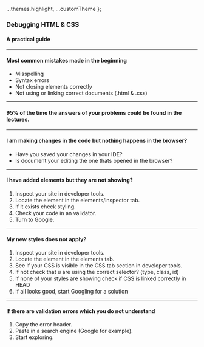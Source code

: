
  ...themes.highlight,
  ...customTheme
};



### Debugging HTML & CSS
#### A practical guide


---
				
#### Most common mistakes made in the beginning

* Misspelling
* Syntax errors
* Not closing elements correctly
* Not using or linking correct documents (.html & .css)



---

#### 95% of the time the answers of your problems could be found in the lectures.



---

#### I am making changes in the code but nothing happens in the browser?

* Have you saved your changes in your IDE?
* Is document your editing the one thats opened in the browser?



---

#### I have added elements but they are not showing?

1. Inspect your site in developer tools.
1. Locate the element in the elements/inspector tab.
1. If it exists check styling.
1. Check your code in an validator.
1. Turn to Google.



---
				

#### My new styles does not apply?

1. Inspect your site in developer tools.
1. Locate the element in the elements tab.
1. See if your CSS is visible in the CSS tab section in developer tools.
1. If not check that u are using the correct selector? (type, class, id)
1. If none of your styles are showing check if CSS is linked correctly in HEAD
1. If all looks good, start Googling for a solution



---

#### If there are validation errors which you do not understand

1. Copy the error header.
1. Paste in a search engine (Google for example).
1. Start exploring.
